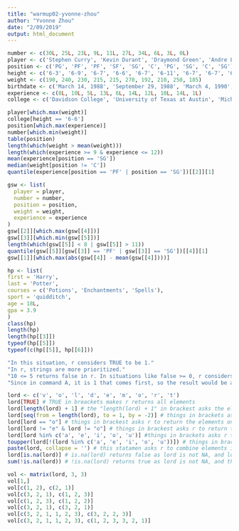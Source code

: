 ```yaml
---
title: "warmup02-yvonne-zhou"
author: "Yvonne Zhou"
date: "2/09/2019"
output: html_document
---
```


```r
number <- c(30L, 25L, 23L, 9L, 11L, 27L, 34L, 6L, 3L, 0L)
player <- c('Stephen Curry', 'Kevin Durant', 'Draymond Green', 'Andre Lguodala', 'Klay Thompson', 'Zaza Pachulia', 'Shaun Livingston', 'Nick Young', 'David West', 'Patrick McCaw')
position <- c('PG', 'PF', 'PF', 'SF', 'SG', 'C', 'PG', 'SG', 'C', 'SG')
height <- c('6-3', '6-9', '6-7', '6-6', '6-7', '6-11', '6-7', '6-7', '6-9', '6-7')
weight <- c(190, 240, 230, 215, 215, 270, 192, 210, 250, 185)
birthdate <- c('March 14, 1988', 'September 29, 1988', 'March 4, 1990', 'January 28, 1984', 'February 8, 1990', 'February 10, 1984', 'September 11, 1985', 'June 1, 1985', 'August 29, 1980', 'October 25, 1995')
experience <- c(8L, 10L, 5L, 13L, 6L, 14L, 12L, 10L, 14L, 1L)
college <- c('Davidson College', 'University of Texas at Austin', 'Michigan State University', 'University of Arizona', 'Washington State University', NA, NA, 'University of Southern California', 'Xavier University', 'University of Nevada, Las Vegas')

player[which.max(weight)]
college[height == '6-6']
position[which.max(experience)]
number[which.min(weight)]
table(position)
length(which(weight > mean(weight)))
length(which(experience >= 9 & experience <= 12))
mean(experience[position == 'SG'])
median(weight[position != 'C'])
quantile(experience[position == 'PF' | position == 'SG'])[[2]][1]
```

```r
gsw <- list(
  player = player,
  number = number,
  position = position,
  weight = weight,
  experience = experience
)
gsw[[2]][which.max(gsw[[4]])]
gsw[[3]][which.min(gsw[[5]])]
length(which(gsw[[5]] < 8 | gsw[[5]] > 11))
quantile(gsw[[5]][gsw[[3]] == 'PF' | gsw[[3]] == 'SG'])[[4]][1]
gsw[[1]][which.max(abs(gsw[[4]] - mean(gsw[[4]])))]
```
```r
hp <- list(
first = 'Harry',
last = 'Potter',
courses = c('Potions', 'Enchantments', 'Spells'),
sport = 'quidditch',
age = 18L,
gpa = 3.9
)
class(hp)
length(hp)
length(hp[[3]])
typeof(hp[[5]])
typeof(c(hp[[5]], hp[[6]]))
```

```r
"In this situation, r considers TRUE to be 1."
"In r, strings are more prioritized."
"10 <= 5 returns false in r. In situations like false >= 0, r considers false to be 0, which is sure to be larger or equal to 0."
"Since in command A, it is 1 that comes first, so the result would be an integer like 1.In command B, however, it is the boolean value !TRUE that comes first, so the result would also be a boolean value. The final result is determined by the value before the addition sign."
```

```r
lord <- c('v', 'o', 'l', 'd', 'e', 'm', 'o', 'r', 't')
lord[TRUE] # TRUE in breackets makes r returns all elements
lord[length(lord) + 1] # the "length(lord) + 1" in brackest asks the element that does not exist, so r returns NA
lord[seq(from = length(lord), to = 1, by = -2)] # things in brackets asks r to return the elements of lord starting from the last elements to the first element with the step of 2.
lord[lord == "o"] # things in brackest asks r to return the elements only when the element in lord is equal to "o".
lord[lord != "e" & lord != "o"] # things in brackest asks r to return the elements only when the element in lord is not equal to "o"
lord[lord %in% c('a', 'e', 'i', 'o', 'u')] #things in brackets asks r to return the elements in lord that is equal to 'a' or 'e' or 'i' or 'u'
toupper(lord[!(lord %in% c('a', 'e', 'i', 'o', 'u'))]) # things in brackets asks r to retuen elements that is not equal to 'a' or 'e' or 'i' or 'u', and the toupper() function uppercases the elements
paste(lord, collapse = '') # this statamen asks r to combine elements in lord with no blank spaces
lord[is.na(lord)] # is.na(lord) returns false as lord is not NA, and lord[FALSE] returns character(0) since there's no 0 element so r returns the type of elements in lord
sum(!is.na(lord)) # !is.na(lord) returns true as lord is not NA, and the sum function counts the number of elements in lord.

```
```r
vol <- matrix(lord, 3, 3)
vol[1,]
vol[c(1, 2), c(2, 1)]
vol[c(3, 2, 1), c(1, 2, 3)]
vol[c(1, 2, 3), c(1, 2, 2)]
vol[c(3, 2, 1), c(3, 2, 1)]
vol[c(3, 2, 1, 1, 2, 3), c(3, 2, 2, 3)]
vol[c(3, 2, 1, 1, 2, 3), c(1, 2, 3, 3, 2, 1)]
```

